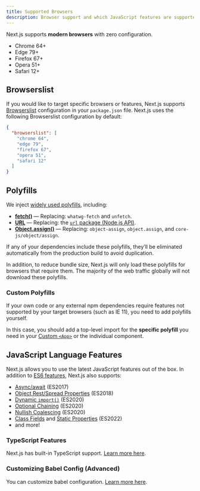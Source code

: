```yaml
---
title: Supported Browsers
description: Browser support and which JavaScript features are supported by Next.js.
---
```


Next.js supports **modern browsers** with zero configuration.

- Chrome 64+
- Edge 79+
- Firefox 67+
- Opera 51+
- Safari 12+

## Browserslist

If you would like to target specific browsers or features, Next.js supports [Browserslist](https://browsersl.ist) configuration in your `package.json` file. Next.js uses the following Browserslist configuration by default:

```json filename="package.json"
{
  "browserslist": [
    "chrome 64",
    "edge 79",
    "firefox 67",
    "opera 51",
    "safari 12"
  ]
}
```

## Polyfills

We inject [widely used polyfills](https://github.com/vercel/next.js/blob/canary/packages/next-polyfill-nomodule/src/index.js), including:

- [**fetch()**](https://developer.mozilla.org/docs/Web/API/Fetch_API) — Replacing: `whatwg-fetch` and `unfetch`.
- [**URL**](https://developer.mozilla.org/docs/Web/API/URL) — Replacing: the [`url` package (Node.js API)](https://nodejs.org/api/url.html).
- [**Object.assign()**](https://developer.mozilla.org/docs/Web/JavaScript/Reference/Global_Objects/Object/assign) — Replacing: `object-assign`, `object.assign`, and `core-js/object/assign`.

If any of your dependencies include these polyfills, they’ll be eliminated automatically from the production build to avoid duplication.

In addition, to reduce bundle size, Next.js will only load these polyfills for browsers that require them. The majority of the web traffic globally will not download these polyfills.

### Custom Polyfills

If your own code or any external npm dependencies require features not supported by your target browsers (such as IE 11), you need to add polyfills yourself.

In this case, you should add a top-level import for the **specific polyfill** you need in your [Custom `<App>`](/docs/pages/building-your-application/routing/custom-app) or the individual component.

## JavaScript Language Features

Next.js allows you to use the latest JavaScript features out of the box. In addition to [ES6 features](https://github.com/lukehoban/es6features), Next.js also supports:

- [Async/await](https://github.com/tc39/ecmascript-asyncawait) (ES2017)
- [Object Rest/Spread Properties](https://github.com/tc39/proposal-object-rest-spread) (ES2018)
- [Dynamic `import()`](https://github.com/tc39/proposal-dynamic-import) (ES2020)
- [Optional Chaining](https://github.com/tc39/proposal-optional-chaining) (ES2020)
- [Nullish Coalescing](https://github.com/tc39/proposal-nullish-coalescing) (ES2020)
- [Class Fields](https://github.com/tc39/proposal-class-fields) and [Static Properties](https://github.com/tc39/proposal-static-class-features) (ES2022)
- and more!

### TypeScript Features

Next.js has built-in TypeScript support. [Learn more here](/docs/pages/api-reference/config/typescript).

### Customizing Babel Config (Advanced)

You can customize babel configuration. [Learn more here](/docs/pages/guides/babel).
